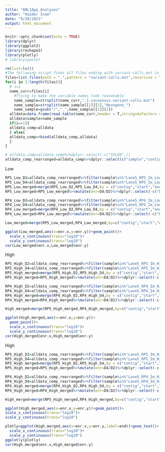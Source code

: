 ```yaml
---
title: "ABL1App_Analyses"
author: "Haider Inam"
date: "9/28/2021"
output: html_document
---
```


```r
knitr::opts_chunk$set(echo = TRUE)
library(dplyr)
library(ggplot2)
library(reshape2)
library(plotly)
# library(paste)
```


```r
rm(list=ls())
#The following script finds all files ending with variant-calls.mut in a directory with subdirectories and puts all the data in a dataframe
files=list.files(path = ".",pattern = "variant-calls.mut",recursive = T)
for(i in 1:length(files)){
  # i=1
  name_curr=files[i]
    #Trying to make the variable names look reasonable
    name_sample=strsplit(name_curr,".1.consensus.variant-calls.mut")
    name_sample=strsplit(name_sample[[1]][1],"Novogene_")
    name_sample=gsub("/","_",name_sample[[1]][2])
  alldata=data.frame(read.table(name_curr,header = T,stringsAsFactors = F,check.names = F,fill=T))
  alldata$sample=name_sample
  if(i==1){
  alldata_comp=alldata
  } else{
  alldata_comp=rbind(alldata_comp,alldata)  
  }
}

# alldata_comp=alldata_comp%>%dplyr::select(-c("SVLEN",))
alldata_comp_rearranged=alldata_comp%>%dplyr::select(c("sample","contig","start","end","variation_type","ref","alt","alt_depth","depth","context",))%>%filter(!variation_type%in%c("indel","sv"))

```

Low
```r
RP5_Low_D2=alldata_comp_rearranged%>%filter(sample%in%"Lane5_RP5_Im_Low_D2")%>%mutate(D2=alt_depth/depth)%>%dplyr::select(-c("sample","alt_depth","depth"))
RP5_Low_D4=alldata_comp_rearranged%>%filter(sample%in%"Lane5_RP5_Im_Low_D4")%>%mutate(D4=alt_depth/depth)%>%dplyr::select(-c("sample","alt_depth","depth"))
RP5_Low_merged=merge(RP5_Low_D2,RP5_Low_D4,by = c("contig","start","end","variation_type","ref","alt","context"))
RP5_Low_merged=RP5_Low_merged%>%mutate(enr=D4/D2)%>%dplyr::select(-c("D2","D4"))

RP4_Low_D2=alldata_comp_rearranged%>%filter(sample%in%"Lane5_RP4_Im_Low_D2")%>%mutate(D2=alt_depth/depth)%>%dplyr::select(-c("sample","alt_depth","depth"))
RP4_Low_D4=alldata_comp_rearranged%>%filter(sample%in%"Lane5_RP4_Im_Low_D4")%>%mutate(D4=alt_depth/depth)%>%dplyr::select(-c("sample","alt_depth","depth"))
RP4_Low_merged=merge(RP4_Low_D2,RP4_Low_D4,by = c("contig","start","end","variation_type","ref","alt","context"))
RP4_Low_merged=RP4_Low_merged%>%mutate(enr=D4/D2)%>%dplyr::select(-c("D2","D4"))

Low_merged=merge(RP5_Low_merged,RP4_Low_merged,by=c("contig","start","end","variation_type","ref","alt","context"))

ggplot(Low_merged,aes(x=enr.x,y=enr.y))+geom_point()+
  scale_x_continuous(trans="log10")+
  scale_y_continuous(trans="log10")
cor(Low_merged$enr.x,Low_merged$enr.y)
```

High
```r
RP5_High_D2=alldata_comp_rearranged%>%filter(sample%in%"Lane5_RP5_Im_High_D2")%>%mutate(D2=alt_depth/depth)%>%dplyr::select(-c("sample","alt_depth","depth"))
RP5_High_D4=alldata_comp_rearranged%>%filter(sample%in%"Lane5_RP5_Im_High_D4")%>%mutate(D4=alt_depth/depth)%>%dplyr::select(-c("sample","alt_depth","depth"))
RP5_High_merged=merge(RP5_High_D2,RP5_High_D4,by = c("contig","start","end","variation_type","ref","alt","context"))
RP5_High_merged=RP5_High_merged%>%mutate(enr=D4/D2)%>%dplyr::select(-c("D2","D4"))

RP4_High_D2=alldata_comp_rearranged%>%filter(sample%in%"Lane5_RP4_Im_High_D2")%>%mutate(D2=alt_depth/depth)%>%dplyr::select(-c("sample","alt_depth","depth"))
RP4_High_D4=alldata_comp_rearranged%>%filter(sample%in%"Lane5_RP4_Im_High_D4")%>%mutate(D4=alt_depth/depth)%>%dplyr::select(-c("sample","alt_depth","depth"))
RP4_High_merged=merge(RP4_High_D2,RP4_High_D4,by = c("contig","start","end","variation_type","ref","alt","context"))
RP4_High_merged=RP4_High_merged%>%mutate(enr=D4/D2)%>%dplyr::select(-c("D2","D4"))

High_merged=merge(RP5_High_merged,RP4_High_merged,by=c("contig","start","end","variation_type","ref","alt","context"))

ggplot(High_merged,aes(x=enr.x,y=enr.y))+
  geom_point()+
  scale_x_continuous(trans="log10")+
  scale_y_continuous(trans="log10")
cor(High_merged$enr.x,High_merged$enr.y)
```

High
```r
RP5_High_D2=alldata_comp_rearranged%>%filter(sample%in%"Lane5_RP5_Im_High_D2")%>%mutate(D2=alt_depth/depth)%>%dplyr::select(-c("sample","alt_depth","depth"))
RP5_High_D4=alldata_comp_rearranged%>%filter(sample%in%"Lane5_RP5_Im_High_D4")%>%mutate(D4=alt_depth/depth)%>%dplyr::select(-c("sample","alt_depth","depth"))
RP5_High_merged=merge(RP5_High_D2,RP5_High_D4,by = c("contig","start","end","variation_type","ref","alt","context"))
RP5_High_merged=RP5_High_merged%>%mutate(enr=D4/D2)%>%dplyr::select(-c("D2","D4"))

RP4_High_D2=alldata_comp_rearranged%>%filter(sample%in%"Lane5_RP4_Im_High_D2")%>%mutate(D2=alt_depth/depth)%>%dplyr::select(-c("sample","alt_depth","depth"))
RP4_High_D4=alldata_comp_rearranged%>%filter(sample%in%"Lane5_RP4_Im_High_D4")%>%mutate(D4=alt_depth/depth)%>%dplyr::select(-c("sample","alt_depth","depth"))
RP4_High_merged=merge(RP4_High_D2,RP4_High_D4,by = c("contig","start","end","variation_type","ref","alt","context"))
RP4_High_merged=RP4_High_merged%>%mutate(enr=D4/D2)%>%dplyr::select(-c("D2","D4"))

High_merged=merge(RP5_High_merged,RP4_High_merged,by=c("contig","start","end","variation_type","ref","alt","context"))

ggplot(High_merged,aes(x=enr.x,y=enr.y))+geom_point()+
scale_x_continuous(trans="log10")+
scale_y_continuous(trans="log10")

plotly=ggplot(High_merged,aes(x=enr.x,y=enr.y,label=end))+geom_text()+
  scale_x_continuous(trans="log10")+
  scale_y_continuous(trans="log10")
ggplotly(plotly)
cor(High_merged$enr.x,High_merged$enr.y)
```
